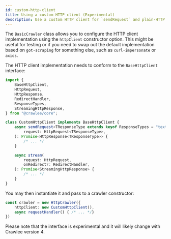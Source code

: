 ```yaml
---
id: custom-http-client
title: Using a custom HTTP client (Experimental)
description: Use a custom HTTP client for `sendRequest` and plain-HTTP crawling
---
```



The <ApiLink to="core/basic/BasicCrawler">`BasicCrawler`</ApiLink> class allows you to configure the HTTP client implementation using the `httpClient` constructor option. This might be useful for testing or if you need to swap out the default implementation based on `got-scraping` for something else, such as `curl-impersonate` or `axios`.

The HTTP client implementation needs to conform to the `BaseHttpClient` interface:

```ts
import {
	BaseHttpClient,
	HttpRequest,
	HttpResponse,
	RedirectHandler,
	ResponseTypes,
	StreamingHttpResponse,
} from "@crawlee/core";

class CustomHttpClient implements BaseHttpClient {
	async sendRequest<TResponseType extends keyof ResponseTypes = "text">(
		request: HttpRequest<TResponseType>,
	): Promise<HttpResponse<TResponseType>> {
        /* ... */
    }

	async stream(
		request: HttpRequest,
		onRedirect?: RedirectHandler,
	): Promise<StreamingHttpResponse> {
        /* ... */
    }
}
```

You may then instantiate it and pass to a crawler constructor:

```ts
const crawler = new HttpCrawler({
    httpClient: new CustomHttpClient(), 
    async requestHandler() { /* ... */} 
})
```

Please note that the interface is experimental and it will likely change with Crawlee version 4.
